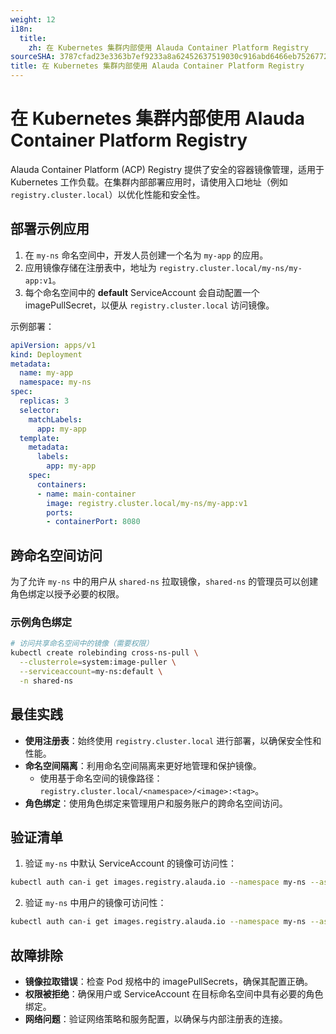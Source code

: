 ```yaml
---
weight: 12
i18n:
  title:
    zh: 在 Kubernetes 集群内部使用 Alauda Container Platform Registry
sourceSHA: 3787cfad23e3363b7ef9233a8a62452637519030c916abd6466eb75267723ce6
title: 在 Kubernetes 集群内部使用 Alauda Container Platform Registry
---
```


# 在 Kubernetes 集群内部使用 Alauda Container Platform Registry

Alauda Container Platform (ACP) Registry 提供了安全的容器镜像管理，适用于 Kubernetes 工作负载。在集群内部部署应用时，请使用入口地址（例如 `registry.cluster.local`）以优化性能和安全性。

## 部署示例应用

1. 在 `my-ns` 命名空间中，开发人员创建一个名为 `my-app` 的应用。
2. 应用镜像存储在注册表中，地址为 `registry.cluster.local/my-ns/my-app:v1`。
3. 每个命名空间中的 **default** ServiceAccount 会自动配置一个 imagePullSecret，以便从 `registry.cluster.local` 访问镜像。

示例部署：

```yaml
apiVersion: apps/v1
kind: Deployment
metadata:
  name: my-app
  namespace: my-ns
spec:
  replicas: 3
  selector:
    matchLabels:
      app: my-app
  template:
    metadata:
      labels:
        app: my-app
    spec:
      containers:
      - name: main-container
        image: registry.cluster.local/my-ns/my-app:v1
        ports:
        - containerPort: 8080
```

## 跨命名空间访问

为了允许 `my-ns` 中的用户从 `shared-ns` 拉取镜像，`shared-ns` 的管理员可以创建角色绑定以授予必要的权限。

### 示例角色绑定

```bash
# 访问共享命名空间中的镜像（需要权限）
kubectl create rolebinding cross-ns-pull \
  --clusterrole=system:image-puller \
  --serviceaccount=my-ns:default \
  -n shared-ns
```

## 最佳实践

- **使用注册表**：始终使用 `registry.cluster.local` 进行部署，以确保安全性和性能。
- **命名空间隔离**：利用命名空间隔离来更好地管理和保护镜像。
  - 使用基于命名空间的镜像路径：`registry.cluster.local/<namespace>/<image>:<tag>`。
- **角色绑定**：使用角色绑定来管理用户和服务账户的跨命名空间访问。

## 验证清单

1. 验证 `my-ns` 中默认 ServiceAccount 的镜像可访问性：

```bash
kubectl auth can-i get images.registry.alauda.io --namespace my-ns --as=system:serviceaccount:my-ns:default
```

2. 验证 `my-ns` 中用户的镜像可访问性：

```bash
kubectl auth can-i get images.registry.alauda.io --namespace my-ns --as=<username>
```

## 故障排除

- **镜像拉取错误**：检查 Pod 规格中的 imagePullSecrets，确保其配置正确。
- **权限被拒绝**：确保用户或 ServiceAccount 在目标命名空间中具有必要的角色绑定。
- **网络问题**：验证网络策略和服务配置，以确保与内部注册表的连接。
